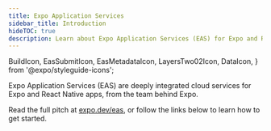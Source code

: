 ```yaml
---
title: Expo Application Services
sidebar_title: Introduction
hideTOC: true
description: Learn about Expo Application Services (EAS) for Expo and React Native apps.
---
```


  BuildIcon,
  EasSubmitIcon,
  EasMetadataIcon,
  LayersTwo02Icon,
  DataIcon,
} from '@expo/styleguide-icons';

Expo Application Services (EAS) are deeply integrated cloud services for Expo and React Native apps, from the team behind Expo.

Read the full pitch at [expo.dev/eas](https://expo.dev/eas), or follow the links below to learn how to get started.

<BoxLink
  title="EAS Build"
  description="Compile and sign Android/iOS apps with custom native code in the cloud."
  href="/build/introduction"
  Icon={BuildIcon}
/>

<BoxLink
  title="EAS Submit"
  description="Upload your app to the Google Play Store or Apple App Store from the cloud with one CLI command."
  href="/submit/introduction"
  Icon={EasSubmitIcon}
/>

<BoxLink
  title="EAS Update"
  description="Address small bugs and push quick fixes directly to end-users."
  href="/eas-update/introduction"
  Icon={LayersTwo02Icon}
/>

<BoxLink
  title="EAS Metadata (In Beta)"
  description="Upload all app store information required to get your app published."
  href="/eas/metadata/"
  Icon={EasMetadataIcon}
/>

<BoxLink
  title="EAS Insights (In Preview)"
  description="View analytics about a project's performance, usage, and reach."
  href="/eas-insights/introduction/"
  Icon={DataIcon}
/>
